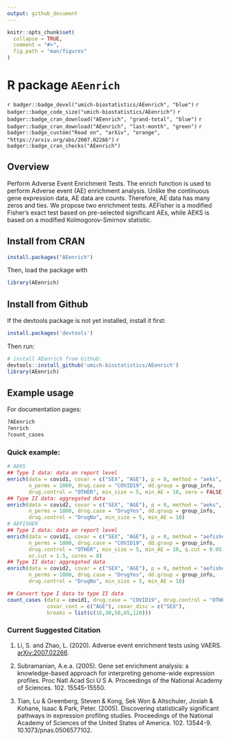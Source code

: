 ---
output: github_document
---

<!-- README.md is generated from README.Rmd. Please edit that file -->

```{r, echo = FALSE}
knitr::opts_chunk$set(
  collapse = TRUE,
  comment = "#>",
  fig.path = "man/figures"
)
```

# R package `AEenrich`

`r badger::badge_devel("umich-biostatistics/AEenrich", "blue")` 
`r badger::badge_code_size("umich-biostatistics/AEenrich")` 
`r badger::badge_cran_download("AEenrich", "grand-total", "blue")` 
`r badger::badge_cran_download("AEenrich", "last-month", "green")`
`r badger::badge_custom("Read on", "arXiv", "orange", "https://arxiv.org/abs/2007.02266")`
`r badger::badge_cran_checks("AEenrich")`

## Overview

Perform Adverse Event Enrichment Tests. The enrich function is used to perform Adverse event (AE) enrichment analysis. Unlike the continuous gene expression data, AE data are counts. Therefore, AE data has many zeros and ties. We propose two enrichment tests. AEFisher is a modified Fisher's exact test based on pre-selected significant AEs, while AEKS is based on a modified Kolmogorov-Smirnov statistic.

## Install from CRAN

```{r, eval = FALSE}
install.packages("AEenrich")
```

Then, load the package with

```{r, eval = FALSE}
library(AEenrich)
```

## Install from Github

If the devtools package is not yet installed, install it first:

```{r, eval=FALSE}
install.packages('devtools')
```

Then run: 

```{r, eval = FALSE}
# install AEenrich from Github:
devtools::install_github('umich-biostatistics/AEenrich') 
library(AEenrich)
```

## Example usage

For documentation pages:

```{r, eval = FALSE}
?AEenrich
?enrich
?count_cases
```

### Quick example: 

```{r, eval = FALSE}
# AEKS
## Type I data: data on report level
enrich(data = covid1, covar = c("SEX", "AGE"), p = 0, method = "aeks",
       n_perms = 1000, drug.case = "COVID19", dd.group = group_info,
       drug.control = "OTHER", min_size = 5, min_AE = 10, zero = FALSE)
## Type II data: aggregated data
enrich(data = covid2, covar = c("SEX", "AGE"), p = 0, method = "aeks",
       n_perms = 1000, drug.case = "DrugYes", dd.group = group_info,
       drug.control = "DrugNo", min_size = 5, min_AE = 10)
# AEFISHER
## Type I data: data on report level
enrich(data = covid1, covar = c("SEX", "AGE"), p = 0, method = "aefisher",
       n_perms = 1000, drug.case = "COVID19", dd.group = group_info,
       drug.control = "OTHER", min_size = 5, min_AE = 10, q.cut = 0.05, 
       or.cut = 1.5, cores = 8)
## Type II data: aggregated data
enrich(data = covid2, covar = c("SEX", "AGE"), p = 0, method = "aefisher",
       n_perms = 1000, drug.case = "DrugYes", dd.group = group_info,
       drug.control = "DrugNo", min_size = 5, min_AE = 10)

## Convert type I data to type II data
count_cases (data = covid1, drug.case = "COVID19", drug.control = "OTHER",
             covar_cont = c("AGE"), covar_disc = c("SEX"),
             breaks = list(c(16,30,50,65,120)))

```

### Current Suggested Citation

1. Li, S. and Zhao, L. (2020). Adverse event enrichment tests using VAERS. [arXiv:2007.02266](https://arxiv.org/abs/2007.02266).

2. Subramanian, A.e.a. (2005). Gene set enrichment analysis: a knowledge-based approach for interpreting genome-wide expression profiles. Proc Natl Acad Sci U S A. Proceedings of the National Academy of Sciences. 102. 15545-15550. 

3. Tian, Lu & Greenberg, Steven & Kong, Sek Won & Altschuler, Josiah & Kohane, Isaac & Park, Peter. (2005). Discovering statistically significant pathways in expression profiling studies. Proceedings of the National Academy of Sciences of the United States of America. 102. 13544-9. 10.1073/pnas.0506577102. 